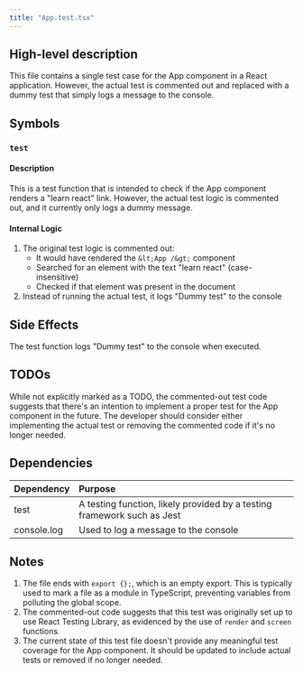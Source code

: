 ```yaml
---
title: "App.test.tsx"
---
```


## High-level description
This file contains a single test case for the App component in a React application. However, the actual test is commented out and replaced with a dummy test that simply logs a message to the console.

## Symbols

### `test`
#### Description
This is a test function that is intended to check if the App component renders a "learn react" link. However, the actual test logic is commented out, and it currently only logs a dummy message.

#### Internal Logic
1. The original test logic is commented out:
   - It would have rendered the `&lt;App /&gt;` component
   - Searched for an element with the text "learn react" (case-insensitive)
   - Checked if that element was present in the document
2. Instead of running the actual test, it logs "Dummy test" to the console

## Side Effects
The test function logs "Dummy test" to the console when executed.

## TODOs
While not explicitly marked as a TODO, the commented-out test code suggests that there's an intention to implement a proper test for the App component in the future. The developer should consider either implementing the actual test or removing the commented code if it's no longer needed.

## Dependencies
| Dependency | Purpose |
|:-----------|:--------|
| test | A testing function, likely provided by a testing framework such as Jest |
| console.log | Used to log a message to the console |

## Notes
1. The file ends with `export {};`, which is an empty export. This is typically used to mark a file as a module in TypeScript, preventing variables from polluting the global scope.
2. The commented-out code suggests that this test was originally set up to use React Testing Library, as evidenced by the use of `render` and `screen` functions.
3. The current state of this test file doesn't provide any meaningful test coverage for the App component. It should be updated to include actual tests or removed if no longer needed.
